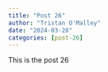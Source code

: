 ```yaml
---
title: "Post 26"
author: "Tristan O'Malley"
date: "2024-03-28"
categories: [post-26]
---
```


This is the post 26
